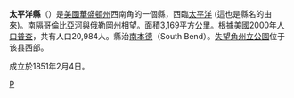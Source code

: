 <!--[[File:Map_of_Washington_highlighting_Pacific_County.svg|250px]]-->
{{Infobox U.S. County |
 county  = 太平洋縣|
 state = 華盛頓州 |
 en county  = Pacific County|
 en state = Washington |
 seal =  |
 map = Map of Washington highlighting Pacific County.svg |
 map size = 250|
 founded = 1851 |
 seat = [[South_Bend,_Washington|South Bend]] | 
 area = 3,169 [[km²|km²]] (1,224 [[square_mile|mi²]]) |
 area land = 2,417 km<sup><small>2</small></sup> (933 mi²) |
 area water = 752 km² (291 mi²) |
 area percentage = 23.74% |
 census yr = 2000|
 pop = 20,984 |
 density = 9|
 web = www.co.pacific.wa.us |
|}}
'''太平洋縣'''（{{lang-en|Pacific County}}）是[[美國|美國]][[華盛頓州|華盛頓州]]西南角的一個縣，西臨[[太平洋|太平洋]] (這也是縣名的由來)。南隔[[哥倫比亞河|哥倫比亞河]]與[[俄勒岡州|俄勒岡州]]相望。面積3,169平方公里。根據[[美國2000年人口普查|美國2000年人口普查]]，共有人口20,984人。縣治[[南本德_(華盛頓州)|南本德]]（South Bend）。[[失望角州立公園|失望角州立公園]]位于该县西部。

成立於1851年2月4日。

{{Washington}}

[[Category:华盛顿州行政区划|P]]